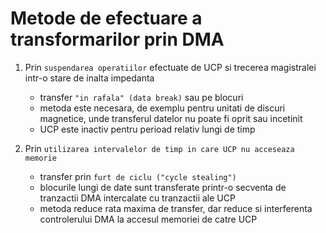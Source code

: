 
<SEO title="Metode de efectuare a transformarilor prin DMA" />

# Metode de efectuare a transformarilor prin DMA

1. Prin `suspendarea operatiilor` efectuate de UCP si trecerea magistralei intr-o stare de inalta impedanta
    - transfer `"in rafala" (data break)` sau pe blocuri
    - metoda este necesara, de exemplu pentru unitati de discuri magnetice, unde transferul datelor nu poate fi oprit sau incetinit
    - UCP este inactiv pentru perioad relativ lungi de timp

2. Prin `utilizarea intervalelor de timp in care UCP nu acceseaza memorie`
    - transfer prin `furt de ciclu ("cycle stealing")`
    - blocurile lungi de date sunt transferate printr-o secventa de tranzactii DMA intercalate cu tranzactii ale UCP
    - metoda reduce rata maxima de transfer, dar reduce si interferenta controlerului DMA la accesul memoriei de catre UCP

<Links />